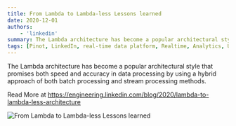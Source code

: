 ```yaml
---
title: From Lambda to Lambda-less Lessons learned
date: 2020-12-01
authors:
    - 'linkedin'
summary: The Lambda architecture has become a popular architectural style that promises both speed and accuracy in data processing by using a hybrid approach of both batch processing and stream processing methods.
tags: [Pinot, LinkedIn, real-time data platform, Realtime, Analytics, User-Facing Analytics]
---
```


The Lambda architecture has become a popular architectural style that promises both speed and accuracy in data processing by using a hybrid approach of both batch processing and stream processing methods.

Read More at https://engineering.linkedin.com/blog/2020/lambda-to-lambda-less-architecture

![From Lambda to Lambda-less Lessons learned](https://content.linkedin.com/content/dam/engineering/site-assets/images/blog/posts/2019/03/pinotincubator2.png)

